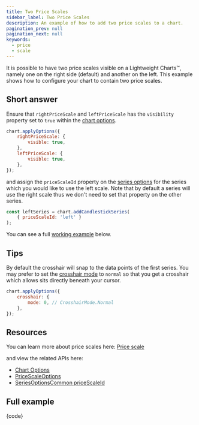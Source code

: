 ```yaml
---
title: Two Price Scales
sidebar_label: Two Price Scales
description: An example of how to add two price scales to a chart.
pagination_prev: null
pagination_next: null
keywords:
  - price
  - scale
---
```


It is possible to have two price scales visible on a Lightweight Charts™,
namely one on the right side (default) and another on the left. This example
shows how to configure your chart to contain two price scales.

## Short answer

Ensure that `rightPriceScale` and `leftPriceScale` has the `visibility` property
set to `true` within the [chart options](/docs/api/interfaces/ChartOptionsBase#leftpricescale).

```js
chart.applyOptions({
    rightPriceScale: {
        visible: true,
    },
    leftPriceScale: {
        visible: true,
    },
});
```

and assign the `priceScaleId` property on the [series options](/docs/api/interfaces/SeriesOptionsCommon#pricescaleid)
for the series which you would like to use the left scale. Note that by default a
series will use the right scale thus we don't need to set that property on the other series.

```js
const leftSeries = chart.addCandlestickSeries(
    { priceScaleId: 'left' }
);
```

You can see a full [working example](#full-example) below.

## Tips

By default the crosshair will snap to the data points of the first series.
You may prefer to set the [crosshair mode](/docs/api/enums/CrosshairMode) to
`normal` so that you get a crosshair which allows sits directly beneath your cursor.

```js
chart.applyOptions({
    crosshair: {
        mode: 0, // CrosshairMode.Normal
    },
});
```

## Resources

You can learn more about price scales here: [Price scale](/docs/price-scale)

and view the related APIs here:
- [Chart Options](/docs/api/interfaces/ChartOptionsBase#leftpricescale)
- [PriceScaleOptions](/docs/api/interfaces/PriceScaleOptions)
- [SeriesOptionsCommon priceScaleId](/docs/api/interfaces/SeriesOptionsCommon#pricescaleid)

## Full example


<UsageGuidePartial />


<CodeBlock replaceThemeConstants chart className="language-js" hideableCode>
    {code}
</CodeBlock>
